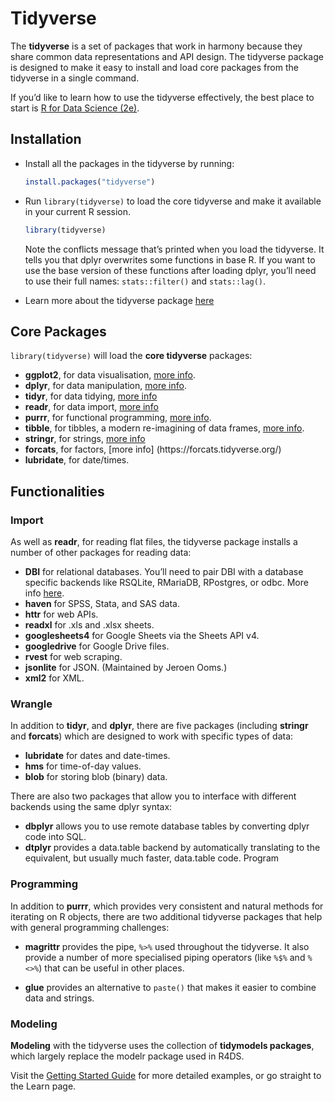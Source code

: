 # Tidyverse

The **tidyverse** is a set of packages that work in harmony because they share common data representations and API design. The tidyverse package is designed to make it easy to install and load core packages from the tidyverse in a single command.

If you’d like to learn how to use the tidyverse effectively, the best place to start is [R for Data Science (2e)](https://r4ds.hadley.nz/).

## Installation

-   Install all the packages in the tidyverse by running:

    ``` r
    install.packages("tidyverse")
    ```

-   Run `library(tidyverse)` to load the core tidyverse and make it available in your current R session.

    ```r
    library(tidyverse)
    ```

    Note the conflicts message that’s printed when you load the tidyverse. It tells you that dplyr overwrites some functions in base R. If you want to use the base version of these functions after loading dplyr, you’ll need to use their full names: `stats::filter()` and `stats::lag()`.

-   Learn more about the tidyverse package [here](https://tidyverse.tidyverse.org)

## Core Packages

`library(tidyverse)` will load the **core tidyverse** packages:

-   **ggplot2**, for data visualisation, [more info](https://ggplot2.tidyverse.org/).
-   **dplyr**, for data manipulation, [more info](https://dplyr.tidyverse.org/).
-   **tidyr**, for data tidying, [more info](https://tidyr.tidyverse.org/https://tidyr.tidyverse.org/)
-   **readr**, for data import, [more info](https://readr.tidyverse.org/)
-   **purrr**, for functional programming, [more info](https://purrr.tidyverse.org/).
-   **tibble**, for tibbles, a modern re-imagining of data frames, [more info](https://tibble.tidyverse.org/).
-   **stringr**, for strings, [more info](https://stringr.tidyverse.org/)
-   **forcats**, for factors, \[more info\] (https://forcats.tidyverse.org/)
-   **lubridate**, for date/times.

## Functionalities

### Import

As well as **readr**, for reading flat files, the tidyverse package installs a number of other packages for reading data:

-   **DBI** for relational databases. You’ll need to pair DBI with a database specific backends like RSQLite, RMariaDB, RPostgres, or odbc. More info [here](https://db.rstudio.com).
-   **haven** for SPSS, Stata, and SAS data.
-   **httr** for web APIs.
-   **readxl** for .xls and .xlsx sheets.
-   **googlesheets4** for Google Sheets via the Sheets API v4.
-   **googledrive** for Google Drive files.
-   **rvest** for web scraping.
-   **jsonlite** for JSON. (Maintained by Jeroen Ooms.)
-   **xml2** for XML.

### Wrangle

In addition to **tidyr**, and **dplyr**, there are five packages (including **stringr** and **forcats**) which are designed to work with specific types of data:

-   **lubridate** for dates and date-times.
-   **hms** for time-of-day values.
-   **blob** for storing blob (binary) data.

There are also two packages that allow you to interface with different backends using the same dplyr syntax:

-   **dbplyr** allows you to use remote database tables by converting dplyr code into SQL.
-   **dtplyr** provides a data.table backend by automatically translating to the equivalent, but usually much faster, data.table code. Program

### Programming

In addition to **purrr**, which provides very consistent and natural methods for iterating on R objects, there are two additional tidyverse packages that help with general programming challenges:

-   **magrittr** provides the pipe, `%>%` used throughout the tidyverse. It also provide a number of more specialised piping operators (like `%$%` and `%<>%`) that can be useful in other places.

-   **glue** provides an alternative to `paste()` that makes it easier to combine data and strings.

### Modeling

**Modeling** with the tidyverse uses the collection of **tidymodels packages**, which largely replace the modelr package used in R4DS.

Visit the [Getting Started Guide](https://www.tidymodels.org/start/) for more detailed examples, or go straight to the Learn page.

